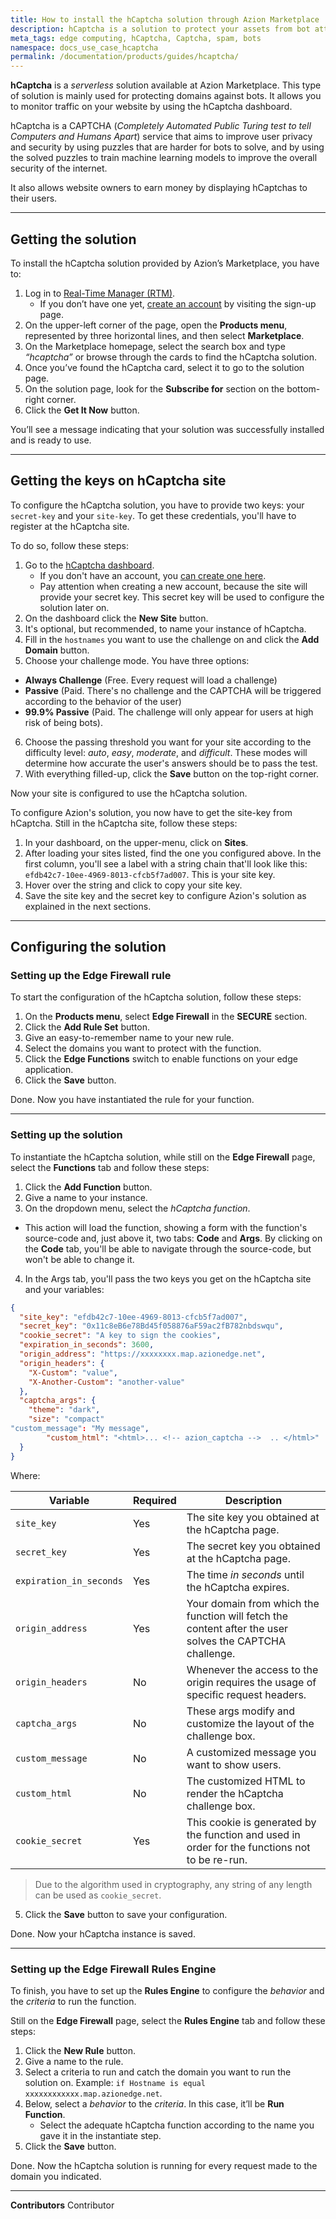```yaml
---
title: How to install the hCaptcha solution through Azion Marketplace
description: hCaptcha is a solution to protect your assets from bot attacks, SPAM, and others.
meta_tags: edge computing, hCaptcha, Captcha, spam, bots
namespace: docs_use_case_hcaptcha
permalink: /documentation/products/guides/hcaptcha/
---
```


**hCaptcha** is a *serverless* solution available at Azion Marketplace. This type of solution is mainly used for protecting domains against bots. It allows you to monitor traffic on your website by using the hCaptcha dashboard.

hCaptcha is a CAPTCHA (*Completely Automated Public Turing test to tell Computers and Humans Apart*) service that aims to improve user privacy and security by using puzzles that are harder for bots to solve, and by using the solved puzzles to train machine learning models to improve the overall security of the internet.

It also allows website owners to earn money by displaying hCaptchas to their users.

---

## Getting the solution

To install the hCaptcha solution provided by Azion’s Marketplace, you have to:

1. Log in to [Real-Time Manager (RTM)](https://manager.azion.com/).
    - If you don’t have one yet, [create an account](https://manager.azion.com/signup/) by visiting the sign-up page.
2. On the upper-left corner of the page, open the **Products menu**, represented by three horizontal lines, and then select **Marketplace**.
3. On the Marketplace homepage, select the search box and type *“hcaptcha”* or browse through the cards to find the hCaptcha solution.
4. Once you’ve found the hCaptcha card, select it to go to the solution page.
5. On the solution page, look for the **Subscribe for** section on the bottom-right corner.
6. Click the **Get It Now** button.

You’ll see a message indicating that your solution was successfully installed and is ready to use.

---

## Getting the keys on hCaptcha site

To configure the hCaptcha solution, you have to provide two keys: your `secret-key` and your `site-key`. To get these credentials, you'll have to register at the hCaptcha site.

To do so, follow these steps:

1. Go to the [hCaptcha dashboard](https://dashboard.hcaptcha.com/overview).
    - If you don't have an account, you [can create one here](https://www.hcaptcha.com/signup-interstitial).
    - Pay attention when creating a new account, because the site will provide your secret key. This secret key will be used to configure the solution later on.
2. On the dashboard click the **New Site** button.
3. It's optional, but recommended, to name your instance of hCaptcha.
4. Fill in the `hostnames` you want to use the challenge on and click the **Add Domain** button.
5. Choose your challenge mode. You have three options:
- **Always Challenge** (Free. Every request will load a challenge)
- **Passive** (Paid. There's no challenge and the CAPTCHA will be triggered according to the behavior of the user)
- **99.9% Passive** (Paid. The challenge will only appear for users at high risk of being bots).
6. Choose the passing threshold you want for your site according to the difficulty level: *auto*, *easy*, *moderate*, and *difficult*. These modes will determine how accurate the user's answers should be to pass the test.
7. With everything filled-up, click the **Save** button on the top-right corner.

Now your site is configured to use the hCaptcha solution.

To configure Azion's solution, you now have to get the site-key from hCaptcha. Still in the hCaptcha site, follow these steps:

1. In your dashboard, on the upper-menu, click on **Sites**.
2. After loading your sites listed, find the one you configured above.
In the first column, you'll see a label with a string chain that'll look like this: `efdb42c7-10ee-4969-8013-cfcb5f7ad007`. This is your site key.
3. Hover over the string and click to copy your site key.
4. Save the site key and the secret key to configure Azion's solution as explained in the next sections.

---

## Configuring the solution

### Setting up the Edge Firewall rule

To start the configuration of the hCaptcha solution, follow these steps:

1. On the **Products menu**, select **Edge Firewall** in the **SECURE** section.
2. Click the **Add Rule Set** button.
3. Give an easy-to-remember name to your new rule.
4. Select the domains you want to protect with the function.
5. Click the **Edge Functions** switch to enable functions on your edge application.
6. Click the **Save** button.

Done. Now you have instantiated the rule for your function.

---

### Setting up the solution

To instantiate the hCaptcha solution, while still on the **Edge Firewall** page, select the **Functions** tab and follow these steps:

1. Click the **Add Function** button.
2. Give a name to your instance.
3. On the dropdown menu, select the *hCaptcha function*.
- This action will load the function, showing a form with the function's source-code and, just above it, two tabs: **Code** and **Args**. By clicking on the **Code** tab, you'll be able to navigate through the source-code, but won't be able to change it.
4. In the Args tab, you'll pass the two keys you get on the hCaptcha site and your variables:

```json
{
  "site_key": "efdb42c7-10ee-4969-8013-cfcb5f7ad007",
  "secret_key": "0x11c8eB6e78Bd45f058876aF59ac2fB782nbdswqu",
  "cookie_secret": "A key to sign the cookies",
  "expiration_in_seconds": 3600,
  "origin_address": "https://xxxxxxxx.map.azionedge.net",
  "origin_headers": {
	"X-Custom": "value",
	"X-Another-Custom": "another-value"
  },
  "captcha_args": {
	"theme": "dark",
	"size": "compact"
"custom_message": "My message",
    	"custom_html": "<html>... <!-- azion_captcha -->  .. </html>"
  }
}
```

Where:

| Variable | Required | Description |
| ---- | ----- | ----- |
| `site_key` | Yes | The site key you obtained at the hCaptcha page. |
| `secret_key` | Yes | The secret key you obtained at the hCaptcha page. |
| `expiration_in_seconds` | Yes | The time *in seconds* until the hCaptcha expires. |
| `origin_address` | Yes | Your domain from which the function will fetch the content after the user solves the CAPTCHA challenge. |
| `origin_headers` | No | Whenever the access to the origin requires the usage of specific request headers. |
| `captcha_args` | No | These args modify and customize the layout of the challenge box. |
| `custom_message` | No | A customized message you want to show users. |
| `custom_html` | No | The customized HTML to render the hCaptcha challenge box. |
| `cookie_secret` | Yes | This cookie is generated by the function and used in order for the functions not to be re-run. |

> Due to the algorithm used in cryptography, any string of any length can be used as `cookie_secret`. 

5. Click the **Save** button to save your configuration.

Done. Now your hCaptcha instance is saved.

---

### Setting up the Edge Firewall Rules Engine

To finish, you have to set up the **Rules Engine** to configure the *behavior* and the *criteria* to run the function.

Still on the **Edge Firewall** page, select the **Rules Engine** tab and follow these steps:

1. Click the **New Rule** button.
2. Give a name to the rule.
3. Select a criteria to run and catch the domain you want to run the solution on. Example: `if Hostname is equal xxxxxxxxxxxx.map.azionedge.net`.
4. Below, select a *behavior* to the *criteria*. In this case, it’ll be **Run Function**. 
    - Select the adequate hCaptcha function according to the name you gave it in the instantiate step.
5. Click the **Save** button.

Done. Now the hCaptcha solution is running for every request made to the domain you indicated.



---


**Contributors** <ContributorList>Contributor</ContributorList>
